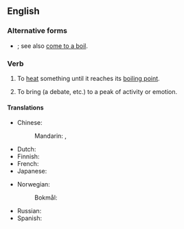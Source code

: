 ==English==

===Alternative forms===
* {{alter|en|bring to the boil||UK, Australia}}; see also [[come to a boil]].

===Verb===
{{en-verb|brings to the boil|bringing to the boil|brought to the boil}}

# {{lb|en|US}} To [[heat]] something until it reaches its [[boiling point]].
# {{lb|en|figurative}} To bring (a debate, etc.) to a peak of activity or emotion.

====Translations====
{{trans-top|heat something until it reaches boiling point}}
* Chinese:
*: Mandarin: {{t+|cmn|沸騰|sc=Hani}}, {{t+|cmn|沸腾|tr=fèiténg|sc=Hani}}
* Dutch: {{t|nl|aan de kook brengen}}
* Finnish: {{t+|fi|kiehauttaa}}
* French: {{t|fr|porter à ébullition}}
* Japanese: {{t|ja|沸騰させる|tr=ふっとうさせる, futtō saseru|sc=Jpan}}
{{trans-mid}}
* Norwegian:
*: Bokmål: {{t|nb|koke opp}}
* Russian: {{t|ru|довести́ до кипе́ния}}
* Spanish: {{t|es|poner a hervir}}
{{trans-bottom}}